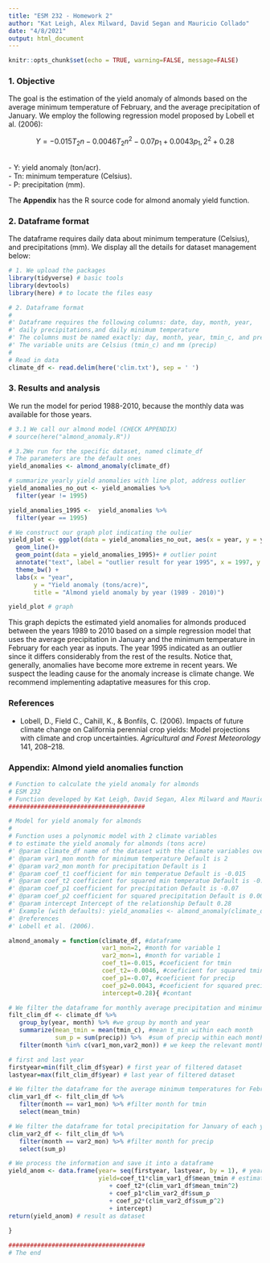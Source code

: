 ```yaml
---
title: "ESM 232 - Homework 2"
author: "Kat Leigh, Alex Milward, David Segan and Mauricio Collado"
date: "4/8/2021"
output: html_document
---
```


```r
knitr::opts_chunk$set(echo = TRUE, warning=FALSE, message=FALSE)
```

### 1. Objective
The goal is the estimation of the yield anomaly of almonds based on the average minimum temperature of February, and the average precipitation  of January. We employ the following regression model proposed by Lobell et al. (2006):

$$Y = -0.015T_2n -0.0046T_2n^2-0.07p_1+0.0043p_1,2^2+0.28
$$

<br>
- Y: yield anomaly (ton/acr). <br>
- Tn: minimum temperature (Celsius). <br>
- P: precipitation (mm). <br>

The **Appendix** has the R source code for almond anomaly yield function.

### 2. Dataframe format
The dataframe requires daily data about minimum temperature (Celsius), and precipitations (mm). We display all the details for dataset management below:

```r
# 1. We upload the packages
library(tidyverse) # basic tools
library(devtools)
library(here) # to locate the files easy

# 2. Dataframe format
#
#' Dataframe requires the following columns: date, day, month, year, 
#' daily precipitations,and daily minimum temperature
#' The columns must be named exactly: day, month, year, tmin_c, and precip 
#' The variable units are Celsius (tmin_c) and mm (precip)
#
# Read in data
climate_df <- read.delim(here('clim.txt'), sep = ' ')
```

### 3. Results and analysis
We run the model for period 1988-2010, because the monthly data was available for those years.

\pagebreak

```r
# 3.1 We call our almond model (CHECK APPENDIX)
# source(here("almond_anomaly.R"))

# 3.2We run for the specific dataset, named climate_df
# The parameters are the default ones
yield_anomalies <- almond_anomaly(climate_df)

# summarize yearly yield anomalies with line plot, address outlier
yield_anomalies_no_out <- yield_anomalies %>% 
  filter(year != 1995)

yield_anomalies_1995 <-  yield_anomalies %>% 
  filter(year == 1995)

# We construct our graph plot indicating the oulier
yield_plot <- ggplot(data = yield_anomalies_no_out, aes(x = year, y = yield)) +
  geom_line()+
  geom_point(data = yield_anomalies_1995)+ # outlier point
  annotate("text", label = "outlier result for year 1995", x = 1997, y = 1750)+
  theme_bw() +
  labs(x = "year", 
       y = "Yield anomaly (tons/acre)",
       title = "Almond yield anomaly by year (1989 - 2010)")

yield_plot # graph

```

This graph depicts the estimated yield anomalies for almonds produced between the years 1989 to 2010 based on a simple regression model that uses the average precipitation in January and the minimum temperature in February for each year as inputs. The year 1995 indicated as an outlier since it differs considerably from the rest of the results. Notice that, generally, anomalies have become more extreme in recent years. We suspect the leading cause for the anomaly increase is climate change. We recommend implementing adaptative measures for this crop.

### References
- Lobell, D., Field C., Cahill, K., & Bonfils, C. (2006). Impacts of future climate change on California perennial crop yields: Model projections with climate and crop uncertainties. *Agricultural and Forest Meteorology* 141, 208–218.

### Appendix: Almond yield anomalies function

```r
# Function to calculate the yield anomaly for almonds
# ESM 232
# Function developed by Kat Leigh, David Segan, Alex Milward and Mauricio Collado
######################################

# Model for yield anomaly for almonds
#
# Function uses a polynomic model with 2 climate variables
# to estimate the yield anomaly for almonds (tons acre)
#' @param climate_df name of the dataset with the climate variables over time
#' @param var1_mon month for minimum temperature Default is 2
#' @param var2_mon month for precipitation Default is 1
#' @param coef_t1 coefficient for min temperatue Default is -0.015
#' @param coef_t2 coefficient for squared min temperatue Default is -0.0046
#' @param coef_p1 coefficient for precipitation Default is -0.07
#' @param coef_p2 coefficient for squared precipitation Default is 0.0043
#' @param intercept Intercept of the relationship Default 0.28
#' Example (with defaults): yield_anomalies <- almond_anomaly(climate_df)
#' @references
#' Lobell et al. (2006).

almond_anomaly = function(climate_df, #dataframe
                          var1_mon=2, #month for variable 1
                          var2_mon=1, #month for variable 1
                          coef_t1=-0.015, #coeficient for tmin
                          coef_t2=-0.0046, #coeficient for squared tmin
                          coef_p1=-0.07, #coeficient for precip
                          coef_p2=0.0043, #coeficient for squared precip
                          intercept=0.28){ #contant

# We filter the dataframe for monthly average precipitation and minimun temp
filt_clim_df <- climate_df %>%
   group_by(year, month) %>% #we group by month and year
   summarize(mean_tmin = mean(tmin_c), #mean t_min within each month
             sum_p = sum(precip)) %>%  #sum of precip within each month
   filter(month %in% c(var1_mon,var2_mon)) # we keep the relevant months

# first and last year
firstyear=min(filt_clim_df$year) # first year of filtered dataset
lastyear=max(filt_clim_df$year) # last year of filtered dataset

# We filter the dataframe for the average minimum temperatures for February of each year
clim_var1_df <- filt_clim_df %>% 
   filter(month == var1_mon) %>% #filter month for tmin
   select(mean_tmin)

# We filter the dataframe for total precipitation for January of each year
clim_var2_df <- filt_clim_df %>% 
   filter(month == var2_mon) %>% #filter month for precip
   select(sum_p)

# We process the information and save it into a dataframe
yield_anom <- data.frame(year= seq(firstyear, lastyear, by = 1), # year
                         yield=coef_t1*clim_var1_df$mean_tmin # estimation
                            + coef_t2*(clim_var1_df$mean_tmin^2) 
                            + coef_p1*clim_var2_df$sum_p 
                            + coef_p2*(clim_var2_df$sum_p^2) 
                            + intercept)
return(yield_anom) # result as dataset
             
}

######################################
# The end
```